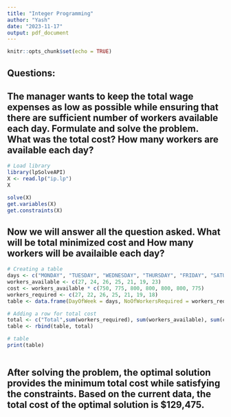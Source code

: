 ---
title: "Integer Programming"
author: "Yash"
date: "2023-11-17"
output: pdf_document
---

```{r setup, include=FALSE}
knitr::opts_chunk$set(echo = TRUE)
```
## Questions:
## The manager wants to keep the total wage expenses as low as possible while ensuring that there are sufficient number of workers available each day. Formulate and solve the problem. What was the total cost? How many workers are available each day?

```{r}
# Load library
library(lpSolveAPI)
X <- read.lp("ip.lp")
X
```

```{r}
solve(X)
get.variables(X)  
get.constraints(X)

```

## Now we will answer all the question asked. What will be total minimized cost and How many workers will be availaible each day? 
```{r}
# Creating a table
days <- c("MONDAY", "TUESDAY", "WEDNESDAY", "THURSDAY", "FRIDAY", "SATURDAY", "SUNDAY")
workers_available <- c(27, 24, 26, 25, 21, 19, 23)
cost <- workers_available * c(750, 775, 800, 800, 800, 800, 775)
workers_required <- c(27, 22, 26, 25, 21, 19, 18)
table <- data.frame(DayOfWeek = days, NoOfWorkersRequired = workers_required,  NoOfWorkersAvailaible = workers_available, Cost = cost)

# Adding a row for total cost
total <- c("Total",sum(workers_required), sum(workers_available), sum(cost))
table <- rbind(table, total)

# table
print(table)



```
## After solving the problem, the optimal solution provides the minimum total cost while satisfying the constraints. Based on the current data, the total cost of the optimal solution is $129,475. 
